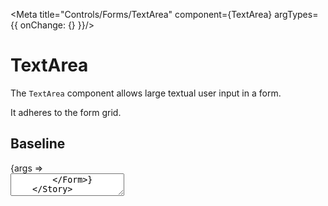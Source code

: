 
<Meta title="Controls/Forms/TextArea" component={TextArea} argTypes={{ onChange: {} }}/>

# TextArea

The `TextArea` component allows large textual user input in a form.

It adheres to the form grid.

## Baseline

<Canvas>
	<Story name="Baseline" args={{
		label: 'Write an exhilarating story:',
		placeholder: `John Stalvern waited. The lights above him blinked and sparked out of the air. There were furries in the hotel. He didn't see them, but had expected them now for years. His warnings to Cernel Joson were not listenend to and now it was too late. Far too late for now, anyway.
John was a Spree marine for fourteen years. When he was young he watched the Summerboat and he said to dad "I want to be on the boat daddy."
Dad said "No! You will BE CONVERTED BY FURRIES"
There was a time when he believed him. Then as he got oldered he stopped. But now in the Estrel hotel of Berlin he knew there were furries.
"This is Joson" the radio crackered. "You must fight the furries!"
So John gotted his fursuit disintegrator rifle and blew up the wall.
"HE GOING TO DESTROY OUR FURSUITS" said the furries
"I will convert him" said the fursuiter and he fired the pathOwOgen. John disintegratored at him and tried to blew up his fursuit. But then the ceiling fell and they were trapped and not able to destroy.
"No! I must fight the furries" he shouted
The radio said "No, John. You are the furries"
And then John was his fursona.`,
		gridSpan: 10,
	}}>
		{args => <Form>
			<TextArea {...args}/>
		</Form>}
	</Story>
</Canvas>

<ArgsTable story="Baseline"/>
